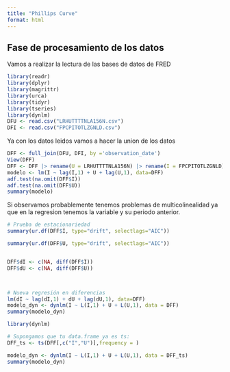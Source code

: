 ```yaml
---
title: "Phillips Curve"
format: html
---
```

## Fase de procesamiento de los datos
 Vamos a realizar la lectura de las bases de datos de FRED
```r
library(readr)
library(dplyr)
library(magrittr)
library(urca)
library(tidyr)
library(tseries)
library(dynlm)
DFU <- read.csv("LRHUTTTTNLA156N.csv")
DFI <- read.csv("FPCPITOTLZGNLD.csv")

```

Ya con los datos leidos vamos a hacer la union de los datos

```r
DFF <- full_join(DFU, DFI, by ='observation_date')
View(DFF)
DFF <- DFF |> rename(U = LRHUTTTTNLA156N) |> rename(I = FPCPITOTLZGNLD) |>  na.omit()
modelo <- lm(I ~ lag(I,1) + U + lag(U,1), data=DFF)
adf.test(na.omit(DFF$I))
adf.test(na.omit(DFF$U))
summary(modelo)
```

Si observamos probablemente tenemos problemas de multicolinealidad ya que en la regresion tenemos la variable y su periodo anterior.


```r
# Prueba de estacionariedad
summary(ur.df(DFF$I, type="drift", selectlags="AIC"))

summary(ur.df(DFF$U, type="drift", selectlags="AIC"))


DFF$dI <- c(NA, diff(DFF$I))
DFF$dU <- c(NA, diff(DFF$U))



# Nueva regresión en diferencias
lm(dI ~ lag(dI,1) + dU + lag(dU,1), data=DFF)
modelo_dyn <- dynlm(I ~ L(I,1) + U + L(U,1), data = DFF)
summary(modelo_dyn)

library(dynlm)

# Supongamos que tu data.frame ya es ts:
DFF_ts <- ts(DFF[,c("I","U")],frequency = )

modelo_dyn <- dynlm(I ~ L(I,1) + U + L(U,1), data = DFF_ts)
summary(modelo_dyn)

```